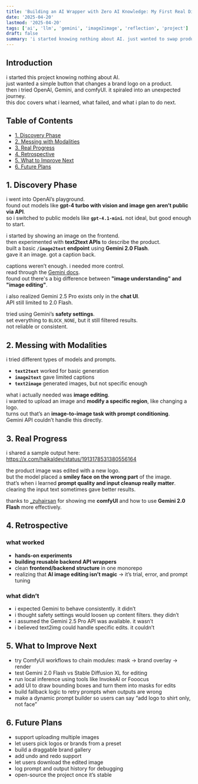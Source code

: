 ```yaml
---
title: 'Building an AI Wrapper with Zero AI Knowledge: My First Real Dive into LLMs'
date: '2025-04-20'
lastmod: '2025-04-20'
tags: ['ai', 'llm', 'gemini', 'image2image', 'reflection', 'project']
draft: false
summary: 'i started knowing nothing about AI. just wanted to swap product logos on images. ended up learning about multimodal models, prompt engineering, and how tricky image editing with LLMs actually is.'
---
```


## Introduction

i started this project knowing nothing about AI.  
just wanted a simple button that changes a brand logo on a product.  
then i tried OpenAI, Gemini, and comfyUI. it spiraled into an unexpected journey.  
this doc covers what i learned, what failed, and what i plan to do next.

## Table of Contents

- [1. Discovery Phase](#1-discovery-phase)
- [2. Messing with Modalities](#2-messing-with-modalities)
- [3. Real Progress](#3-real-progress)
- [4. Retrospective](#4-retrospective)
- [5. What to Improve Next](#5-what-to-improve-next)
- [6. Future Plans](#6-future-plans)

## 1. Discovery Phase

i went into OpenAI’s playground.  
found out models like **gpt-4 turbo with vision and image gen aren’t public via API**.  
so i switched to public models like **`gpt-4.1-mini`**. not ideal, but good enough to start.

i started by showing an image on the frontend.  
then experimented with **text2text APIs** to describe the product.  
built a basic **`/image2text` endpoint** using **Gemini 2.0 Flash**.  
gave it an image. got a caption back.

captions weren’t enough. i needed more control.  
read through the [Gemini docs](https://ai.google.dev/gemini-api/docs/models).  
found out there's a big difference between **"image understanding" and "image editing"**.

i also realized Gemini 2.5 Pro exists only in the **chat UI**.  
API still limited to 2.0 Flash.

tried using Gemini’s **safety settings**.  
set everything to `BLOCK_NONE`, but it still filtered results.  
not reliable or consistent.

## 2. Messing with Modalities

i tried different types of models and prompts.

- **`text2text`** worked for basic generation
- **`image2text`** gave limited captions
- **`text2image`** generated images, but not specific enough

what i actually needed was **image editing**.  
i wanted to upload an image and **modify a specific region**, like changing a logo.  
turns out that’s an **image-to-image task with prompt conditioning**.  
Gemini API couldn’t handle this directly.

## 3. Real Progress

i shared a sample output here:  
https://x.com/haikaldev/status/1913178531380556164

the product image was edited with a new logo.  
but the model placed a **smiley face on the wrong part** of the image.  
that’s when i learned **prompt quality and input cleanup really matter**.  
clearing the input text sometimes gave better results.

thanks to [\_zuhairsan](https://x.com/_zuhairsan) for showing me **comfyUI** and how to use **Gemini 2.0 Flash** more effectively.

## 4. Retrospective

### what worked

- **hands-on experiments**
- **building reusable backend API wrappers**
- clean **frontend/backend structure** in one monorepo
- realizing that **AI image editing isn’t magic** → it’s trial, error, and prompt tuning

### what didn’t

- i expected Gemini to behave consistently. it didn’t
- i thought safety settings would loosen up content filters. they didn’t
- i assumed the Gemini 2.5 Pro API was available. it wasn’t
- i believed text2img could handle specific edits. it couldn’t

## 5. What to Improve Next

- try ComfyUI workflows to chain modules: mask → brand overlay → render
- test Gemini 2.0 Flash vs Stable Diffusion XL for editing
- run local inference using tools like InvokeAI or Fooocus
- add UI to draw bounding boxes and turn them into masks for edits
- build fallback logic to retry prompts when outputs are wrong
- make a dynamic prompt builder so users can say “add logo to shirt only, not face”

## 6. Future Plans

- support uploading multiple images
- let users pick logos or brands from a preset
- build a draggable brand gallery
- add undo and redo support
- let users download the edited image
- log prompt and output history for debugging
- open-source the project once it’s stable

